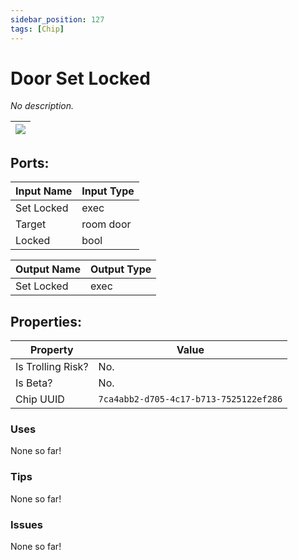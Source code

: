 ```yaml
---
sidebar_position: 127
tags: [Chip]
---
```


# Door Set Locked


*No description.*

| ![](https://images-ext-2.discordapp.net/external/MPmIaQzlEPmgGWlgi-WxBBXt0Bjv_zWPkg1y1f_sy3s/https/www.recroomcircuits.com/image/circuit/absolute-value?width=206&height=108) |
|-----|

## Ports:

| Input Name | Input Type |
|-----------|-----------|
| Set Locked | exec |
| Target | room door |
| Locked | bool |

| Output Name | Output Type |
|-----------|-----------|
| Set Locked | exec |

## Properties:

| Property  | Value |
|-------------------|-----------|
| Is Trolling Risk? | No. |
| Is Beta? | No. |
| Chip UUID | `7ca4abb2-d705-4c17-b713-7525122ef286` |

### Uses

None so far!

### Tips

None so far!

### Issues

None so far!